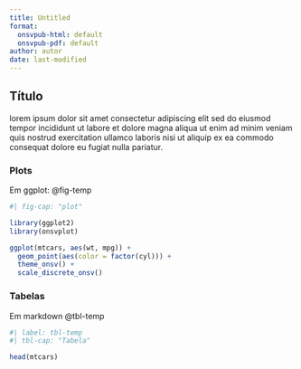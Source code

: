 ```yaml
---
title: Untitled
format:
  onsvpub-html: default
  onsvpub-pdf: default
author: autor
date: last-modified
---
```


## Título

lorem ipsum dolor sit amet consectetur adipiscing elit sed do eiusmod tempor incididunt ut labore et dolore magna aliqua ut enim ad minim veniam quis nostrud exercitation ullamco laboris nisi ut aliquip ex ea commodo consequat dolore eu fugiat nulla pariatur.

### Plots

Em ggplot: @fig-temp

```r
#| fig-cap: "plot"

library(ggplot2)
library(onsvplot)

ggplot(mtcars, aes(wt, mpg)) +
  geom_point(aes(color = factor(cyl))) +
  theme_onsv() +
  scale_discrete_onsv()
```

### Tabelas

Em markdown @tbl-temp

```r
#| label: tbl-temp
#| tbl-cap: "Tabela"

head(mtcars)
```
